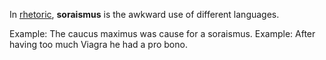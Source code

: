In [[rhetoric]], '''soraismus''' is the awkward use of different languages.

{{stub}}
Example:  The caucus maximus was cause for a soraismus.
Example:  After having too much Viagra he had a pro bono.